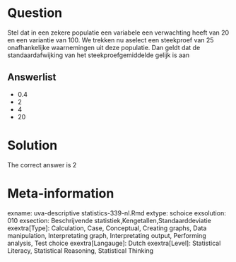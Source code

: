 Question
========

Stel dat in een zekere populatie een variabele een verwachting heeft van 20 en een variantie van 100. We trekken nu aselect een steekproef van 25 onafhankelijke waarnemingen uit deze populatie. Dan geldt dat de standaardafwijking van het steekproefgemiddelde gelijk is aan 

Answerlist
----------
* 0.4
* 2
* 4
* 20

Solution
========

The correct answer is  2 

Meta-information
================
exname: uva-descriptive statistics-339-nl.Rmd 
extype: schoice 
exsolution: 010 
exsection: Beschrijvende statistiek,Kengetallen,Standaarddeviatie 
exextra[Type]: Calculation, Case, Conceptual, Creating graphs, Data manipulation, Interpretating graph, Interpretating output, Performing analysis, Test choice 
exextra[Langauge]: Dutch 
exextra[Level]: Statistical Literacy, Statistical Reasoning, Statistical Thinking 
